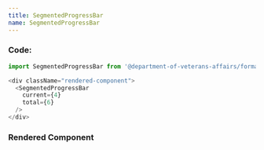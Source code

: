 ```yaml
---
title: SegmentedProgressBar
name: SegmentedProgressBar
---
```



### Code:

```javascript
import SegmentedProgressBar from '@department-of-veterans-affairs/formation-react/SegmentedProgressBar'

<div className="rendered-component">
  <SegmentedProgressBar
    current={4}
    total={6}
  />
</div>
```

### Rendered Component

<div className="rendered-component">
  <SegmentedProgressBar
    current={4}
    total={6}
  />
</div>
